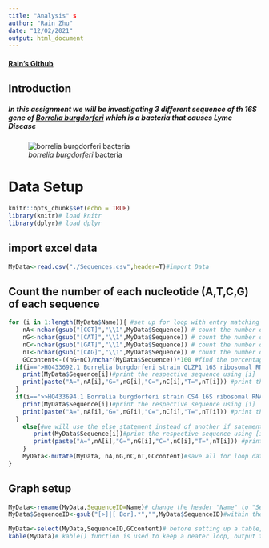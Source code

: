 ```yaml
---
title: "Analysis" s
author: "Rain Zhu"
date: "12/02/2021" 
output: html_document 
--- 
```

#### [Rain's Github](https://github.com/JazzyRain/)

## Introduction 
##### In this assignment we will be investigating 3 different sequence of th 16S gene of [*Borrelia burgdorferi*](https://en.wikipedia.org/wiki/Borrelia_burgdorferi) which is a bacteria that causes Lyme Disease
![*borrelia burgdorferi* bacteria](./borrelia-burgdorferi-bacteria.jpg)

# Data Setup
```r
knitr::opts_chunk$set(echo = TRUE)
library(knitr)# load knitr 
library(dplyr)# load dplyr
```
## import excel data
```r
MyData<-read.csv("./Sequences.csv",header=T)#import Data
```

## Count the number of each nucleotide (A,T,C,G) of each sequence
```r

for (i in 1:length(MyData$Name)){ #set up for loop with entry matching "Name"
    nA<-nchar(gsub("[CGT]","\\1",MyData$Sequence)) # count the number of "A" in the ATCG sequence by eliminating CGT from content
    nG<-nchar(gsub("[CAT]","\\1",MyData$Sequence)) # count the number of "G" in the ATCG sequence by eliminating CAT from content
    nC<-nchar(gsub("[GAT]","\\1",MyData$Sequence)) # count the number of "C" in the ATCG sequence by eliminating GAT from content
    nT<-nchar(gsub("[CAG]","\\1",MyData$Sequence)) # count the number of "T" in the ATCG sequence by eliminating CAG from content
    GCcontent<-((nG+nC)/nchar(MyData$Sequence))*100 #find the percentage of GC content by adding total G and total C count divided by the total character multiply by 100
  if(i==">HQ433692.1 Borrelia burgdorferi strain QLZP1 16S ribosomal RNA gene, partial sequence"){ # if the correct Name is met, we will deposit the corresponding command
    print(MyData$Sequence[i])#print the respective sequence using [i]
    print(paste("A=",nA[i],"G=",nG[i],"C=",nC[i],"T=",nT[i])) #print the respective A,T,C,G count using [i]
  }
  if(i==">>HQ433694.1 Borrelia burgdorferi strain CS4 16S ribosomal RNA gene, partial sequence"){ # if the correct Name is met, we will deposit the corresponding command
    print(MyData$Sequence[i])#print the respective sequence using [i]
    print(paste("A=",nA[i],"G=",nG[i],"C=",nC[i],"T=",nT[i])) #print the respective A,T,C,G count using [i]
  }
    else{#we will use the else statement instead of another if satement to be more effient 
       print(MyData$Sequence[i])#print the respective sequence using [i]
       print(paste("A=",nA[i],"G=",nG[i],"C=",nC[i],"T=",nT[i])) #print the respective A,T,C,G count using [i]
    }
    MyData<-mutate(MyData, nA,nG,nC,nT,GCcontent)#save all for loop data into the dataframe 
}
```

## Graph setup 
```r
MyData<-rename(MyData,SequenceID=Name)# change the header "Name" to "SequenceID"
MyData$SequenceID<-gsub("[>]|[ Bor].*","",MyData$SequenceID)#within the SequenceID, all entry keeps only the ID, removing all other information 

MyData<-select(MyData,SequenceID,GCcontent)# before setting up a table, I made sure to only include SequenceID and GCcontent to fulfill the assignment requirement requirement 
kable(MyData)# kable() function is used to keep a neater loop, output table 

```
